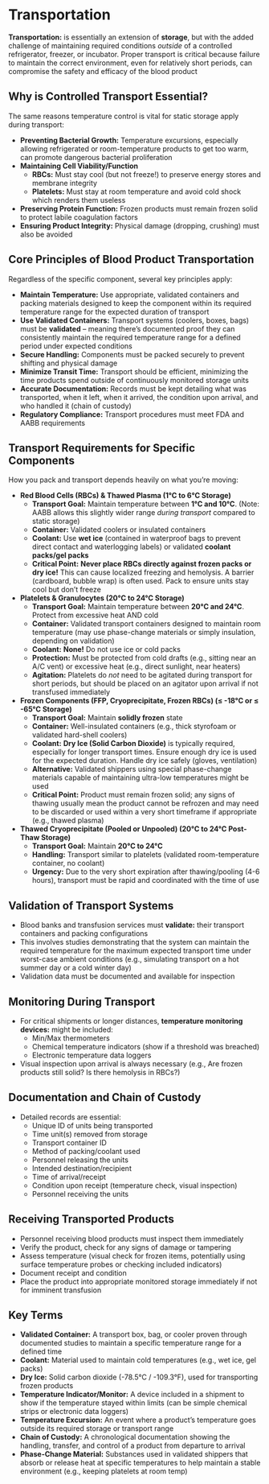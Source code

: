 # Transportation {-}

**Transportation:** is essentially an extension of **storage**, but with the added challenge of maintaining required conditions *outside* of a controlled refrigerator, freezer, or incubator. Proper transport is critical because failure to maintain the correct environment, even for relatively short periods, can compromise the safety and efficacy of the blood product

## **Why is Controlled Transport Essential?** {-}

The same reasons temperature control is vital for static storage apply during transport:

*   **Preventing Bacterial Growth:** Temperature excursions, especially allowing refrigerated or room-temperature products to get too warm, can promote dangerous bacterial proliferation
*   **Maintaining Cell Viability/Function**
    *   **RBCs:** Must stay cool (but not freeze!) to preserve energy stores and membrane integrity
    *   **Platelets:** Must stay at room temperature and avoid cold shock which renders them useless
*   **Preserving Protein Function:** Frozen products must remain frozen solid to protect labile coagulation factors
*   **Ensuring Product Integrity:** Physical damage (dropping, crushing) must also be avoided

## **Core Principles of Blood Product Transportation** {-}

Regardless of the specific component, several key principles apply:

*   **Maintain Temperature:** Use appropriate, validated containers and packing materials designed to keep the component within its required temperature range for the expected duration of transport
*   **Use Validated Containers:** Transport systems (coolers, boxes, bags) must be **validated** – meaning there's documented proof they can consistently maintain the required temperature range for a defined period under expected conditions
*   **Secure Handling:** Components must be packed securely to prevent shifting and physical damage
*   **Minimize Transit Time:** Transport should be efficient, minimizing the time products spend outside of continuously monitored storage units
*   **Accurate Documentation:** Records must be kept detailing what was transported, when it left, when it arrived, the condition upon arrival, and who handled it (chain of custody)
*   **Regulatory Compliance:** Transport procedures must meet FDA and AABB requirements

## **Transport Requirements for Specific Components** {-}

How you pack and transport depends heavily on what you're moving:

*   **Red Blood Cells (RBCs) & Thawed Plasma (1°C to 6°C Storage)**
    *   **Transport Goal:** Maintain temperature between **1°C and 10°C**. (Note: AABB allows this slightly wider range *during transport* compared to static storage)
    *   **Container:** Validated coolers or insulated containers
    *   **Coolant:** Use **wet ice** (contained in waterproof bags to prevent direct contact and waterlogging labels) or validated **coolant packs/gel packs**
    *   **Critical Point:** **Never place RBCs directly against frozen packs or dry ice!** This can cause localized freezing and hemolysis. A barrier (cardboard, bubble wrap) is often used. Pack to ensure units stay cool but don't freeze

*   **Platelets & Granulocytes (20°C to 24°C Storage)**
    *   **Transport Goal:** Maintain temperature between **20°C and 24°C**. Protect from excessive heat AND cold
    *   **Container:** Validated transport containers designed to maintain room temperature (may use phase-change materials or simply insulation, depending on validation)
    *   **Coolant:** **None!** Do not use ice or cold packs
    *   **Protection:** Must be protected from cold drafts (e.g., sitting near an A/C vent) or excessive heat (e.g., direct sunlight, near heaters)
    *   **Agitation:** Platelets do *not* need to be agitated during transport for short periods, but should be placed on an agitator upon arrival if not transfused immediately

*   **Frozen Components (FFP, Cryoprecipitate, Frozen RBCs) (≤ -18°C or ≤ -65°C Storage)**
    *   **Transport Goal:** Maintain **solidly frozen** state
    *   **Container:** Well-insulated containers (e.g., thick styrofoam or validated hard-shell coolers)
    *   **Coolant:** **Dry Ice (Solid Carbon Dioxide)** is typically required, especially for longer transport times. Ensure enough dry ice is used for the expected duration. Handle dry ice safely (gloves, ventilation)
    *   **Alternative:** Validated shippers using special phase-change materials capable of maintaining ultra-low temperatures might be used
    *   **Critical Point:** Product must remain frozen solid; any signs of thawing usually mean the product cannot be refrozen and may need to be discarded or used within a very short timeframe if appropriate (e.g., thawed plasma)

*   **Thawed Cryoprecipitate (Pooled or Unpooled) (20°C to 24°C Post-Thaw Storage)**
    *   **Transport Goal:** Maintain **20°C to 24°C**
    *   **Handling:** Transport similar to platelets (validated room-temperature container, no coolant)
    *   **Urgency:** Due to the very short expiration after thawing/pooling (4-6 hours), transport must be rapid and coordinated with the time of use

## **Validation of Transport Systems** {-}

*   Blood banks and transfusion services must **validate:** their transport containers and packing configurations
*   This involves studies demonstrating that the system can maintain the required temperature for the maximum expected transport time under worst-case ambient conditions (e.g., simulating transport on a hot summer day or a cold winter day)
*   Validation data must be documented and available for inspection

## **Monitoring During Transport** {-}

*   For critical shipments or longer distances, **temperature monitoring devices:** might be included:
    *   Min/Max thermometers
    *   Chemical temperature indicators (show if a threshold was breached)
    *   Electronic temperature data loggers
*   Visual inspection upon arrival is always necessary (e.g., Are frozen products still solid? Is there hemolysis in RBCs?)

## **Documentation and Chain of Custody** {-}

*   Detailed records are essential:
    *   Unique ID of units being transported
    *   Time unit(s) removed from storage
    *   Transport container ID
    *   Method of packing/coolant used
    *   Personnel releasing the units
    *   Intended destination/recipient
    *   Time of arrival/receipt
    *   Condition upon receipt (temperature check, visual inspection)
    *   Personnel receiving the units

## **Receiving Transported Products** {-}

*   Personnel receiving blood products must inspect them immediately
*   Verify the product, check for any signs of damage or tampering
*   Assess temperature (visual check for frozen items, potentially using surface temperature probes or checking included indicators)
*   Document receipt and condition
*   Place the product into appropriate monitored storage immediately if not for imminent transfusion

## Key Terms {-}

*   **Validated Container:** A transport box, bag, or cooler proven through documented studies to maintain a specific temperature range for a defined time
*   **Coolant:** Material used to maintain cold temperatures (e.g., wet ice, gel packs)
*   **Dry Ice:** Solid carbon dioxide (-78.5°C / -109.3°F), used for transporting frozen products
*   **Temperature Indicator/Monitor:** A device included in a shipment to show if the temperature stayed within limits (can be simple chemical strips or electronic data loggers)
*   **Temperature Excursion:** An event where a product's temperature goes outside its required storage or transport range
*   **Chain of Custody:** A chronological documentation showing the handling, transfer, and control of a product from departure to arrival
*   **Phase-Change Material:** Substances used in validated shippers that absorb or release heat at specific temperatures to help maintain a stable environment (e.g., keeping platelets at room temp)
